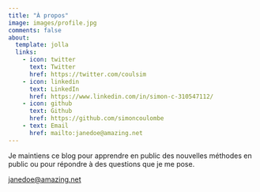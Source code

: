 ```yaml
---
title: "À propos"
image: images/profile.jpg
comments: false  
about:
  template: jolla
  links:
    - icon: twitter
      text: Twitter
      href: https://twitter.com/coulsim
    - icon: linkedin
      text: LinkedIn
      href: https://www.linkedin.com/in/simon-c-310547112/
    - icon: github
      text: Github
      href: https://github.com/simoncoulombe
    - text: Email
      href: mailto:janedoe@amazing.net
---
```


Je maintiens ce blog pour apprendre en public des nouvelles méthodes en public ou pour répondre à des questions que je me pose.

[janedoe@amazing.net](mailto:janedoe@amazing.net)